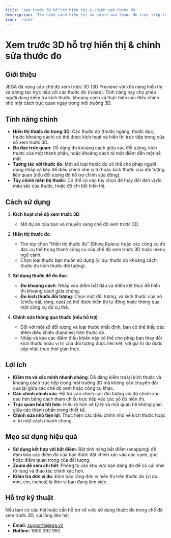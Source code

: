 ```yaml
---
title: 'Xem trước 3D hỗ trợ hiển thị & chỉnh sửa thước đo'
description: 'Tìm hiểu cách hiển thị và chỉnh sửa thước đo trực tiếp trong chế độ xem trước 3D của JEGA, giúp đo đạc và căn chỉnh chính xác hơn.'
icon: 'ruler'
---
```


# Xem trước 3D hỗ trợ hiển thị & chỉnh sửa thước đo

## Giới thiệu

JEGA đã nâng cấp chế độ xem trước 3D (3D Preview) với khả năng hiển thị và tương tác trực tiếp với các thước đo (rulers). Tính năng này cho phép người dùng kiểm tra kích thước, khoảng cách và thực hiện các điều chỉnh nhỏ một cách trực quan ngay trong môi trường 3D.

## Tính năng chính

- **Hiển thị thước đo trong 3D**: Các thước đo (thước ngang, thước dọc, thước khoảng cách) có thể được kích hoạt và hiển thị trực tiếp trong cửa sổ xem trước 3D.
- **Đo đạc trực quan**: Dễ dàng đo khoảng cách giữa các đối tượng, kích thước của một thành phần, hoặc khoảng cách từ một điểm đến một bề mặt.
- **Tương tác với thước đo**: Một số loại thước đo có thể cho phép người dùng nhấp và kéo để điều chỉnh nhẹ vị trí hoặc kích thước của đối tượng liên quan (nếu đối tượng đó hỗ trợ chỉnh sửa động).
- **Tùy chỉnh hiển thị thước**: Có thể có các tùy chọn để thay đổi đơn vị đo, màu sắc của thước, hoặc độ chi tiết hiển thị.

## Cách sử dụng

1.  **Kích hoạt chế độ xem trước 3D**:
    *   Mở dự án của bạn và chuyển sang chế độ xem trước 3D.

2.  **Hiển thị thước đo**:
    *   Tìm tùy chọn "Hiển thị thước đo" (Show Rulers) hoặc các công cụ đo đạc cụ thể trong thanh công cụ của chế độ xem trước 3D hoặc menu ngữ cảnh.
    *   Chọn loại thước bạn muốn sử dụng (ví dụ: thước đo khoảng cách, thước đo kích thước đối tượng).

3.  **Sử dụng thước để đo đạc**:
    *   **Đo khoảng cách**: Nhấp vào điểm bắt đầu và điểm kết thúc để hiển thị khoảng cách giữa chúng.
    *   **Đo kích thước đối tượng**: Chọn một đối tượng, và kích thước của nó (chiều dài, rộng, cao) có thể được hiển thị tự động hoặc thông qua một công cụ đo cụ thể.

4.  **Chỉnh sửa thông qua thước (nếu hỗ trợ)**:
    *   Đối với một số đối tượng và loại thước nhất định, bạn có thể thấy các điểm điều khiển (handles) trên thước đo.
    *   Nhấp và kéo các điểm điều khiển này có thể cho phép bạn thay đổi kích thước hoặc vị trí của đối tượng được liên kết, với giá trị đo được cập nhật theo thời gian thực.

## Lợi ích

- **Kiểm tra và xác minh nhanh chóng**: Dễ dàng kiểm tra lại kích thước và khoảng cách trực tiếp trong môi trường 3D mà không cần chuyển đổi qua lại giữa các chế độ xem hoặc công cụ khác.
- **Căn chỉnh chính xác**: Hỗ trợ căn chỉnh các đối tượng với độ chính xác cao hơn bằng cách tham chiếu trực tiếp vào các số đo hiển thị.
- **Trực quan hóa tốt hơn**: Hiểu rõ hơn về tỷ lệ và mối quan hệ không gian giữa các thành phần trong thiết kế.
- **Chỉnh sửa nhỏ tiện lợi**: Thực hiện các điều chỉnh nhỏ về kích thước hoặc vị trí một cách nhanh chóng.

## Mẹo sử dụng hiệu quả

- **Sử dụng kết hợp với bắt điểm**: Bật tính năng bắt điểm (snapping) để đảm bảo các điểm đo của bạn được đặt chính xác vào các cạnh, góc hoặc điểm quan trọng của đối tượng.
- **Zoom để xem chi tiết**: Phóng to vào khu vực bạn đang đo để có cái nhìn rõ ràng và thao tác chính xác hơn.
- **Kiểm tra đơn vị đo**: Đảm bảo rằng đơn vị hiển thị trên thước đo (ví dụ: mm, cm, inches) là đơn vị bạn đang làm việc.

## Hỗ trợ kỹ thuật

Nếu bạn có câu hỏi hoặc cần hỗ trợ về việc sử dụng thước đo trong chế độ xem trước 3D, vui lòng liên hệ:

- **Email:** support@jega.vn
- **Hotline:** 1900 292 992
